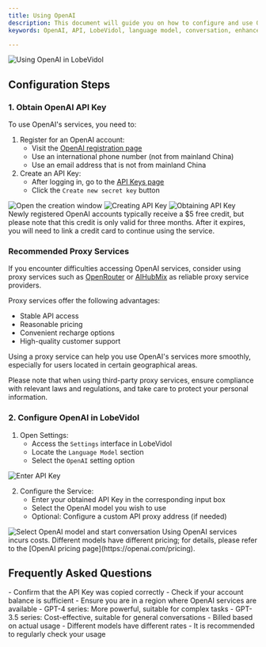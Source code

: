 ```yaml
---
title: Using OpenAI
description: This document will guide you on how to configure and use OpenAI's AI model services in LobeVidol. OpenAI offers some of the most advanced language models available today, including the GPT-4 and GPT-3.5 series.
keywords: OpenAI, API, LobeVidol, language model, conversation, enhancement

---
```


<Frame>
  <img 
    src="https://oss.vidol.chat/docs/2024/11/14ac82e21ddf26a1c172cdb0027d998c.png"
    alt="Using OpenAI in LobeVidol"
  />
</Frame>

## Configuration Steps

### 1. Obtain OpenAI API Key

To use OpenAI's services, you need to:

1. Register for an OpenAI account:
   - Visit the [OpenAI registration page](https://platform.openai.com/signup)
   - Use an international phone number (not from mainland China)
   - Use an email address that is not from mainland China
2. Create an API Key:
   - After logging in, go to the [API Keys page](https://platform.openai.com/api-keys)
   - Click the `Create new secret key` button

<Frame>
  <img 
    src="https://oss.vidol.chat/assets/24db23b1e193f3105f42e1c851900597.webp"
    alt="Open the creation window"
  />
</Frame>

<Frame>
  <img 
    src="https://oss.vidol.chat/assets/876b70d34bd00241ba0bd5fe9ff76a06.webp"
    alt="Creating API Key"
  />
</Frame>

<Frame>
  <img 
    src="https://oss.vidol.chat/assets/1f38a1ff0ce00e95f72fbaddac754bbd.webp"
    alt="Obtaining API Key"
  />
</Frame>

<Warning>
  Newly registered OpenAI accounts typically receive a $5 free credit, but please note that this credit is only valid for three months. After it expires, you will need to link a credit card to continue using the service.
</Warning>

### Recommended Proxy Services

If you encounter difficulties accessing OpenAI services, consider using proxy services such as [OpenRouter](https://openrouter.ai/) or [AIHubMix](https://aihubmix.com?aff=NBh9) as reliable proxy service providers.

Proxy services offer the following advantages:

- Stable API access
- Reasonable pricing
- Convenient recharge options
- High-quality customer support

Using a proxy service can help you use OpenAI's services more smoothly, especially for users located in certain geographical areas.

<Warning>
  Please note that when using third-party proxy services, ensure compliance with relevant laws and regulations, and take care to protect your personal information.
</Warning>

### 2. Configure OpenAI in LobeVidol

1. Open Settings:
   - Access the `Settings` interface in LobeVidol
   - Locate the `Language Model` section
   - Select the `OpenAI` setting option

<Frame>
  <img 
    src="https://oss.vidol.chat/docs/2024/11/65be98b535abfdf1de172f90f1f4d087.png"
    alt="Enter API Key"
  />
</Frame>

2. Configure the Service:
   - Enter your obtained API Key in the corresponding input box
   - Select the OpenAI model you wish to use
   - Optional: Configure a custom API proxy address (if needed)

<Frame>
  <img 
    src="https://oss.vidol.chat/docs/2024/11/337b8df7091c4a261979de943d1474cf.png"
    alt="Select OpenAI model and start conversation"
  />
</Frame>

<Warning>
  Using OpenAI services incurs costs. Different models have different pricing; for details, please refer to the [OpenAI pricing page](https://openai.com/pricing).
</Warning>

## Frequently Asked Questions

<Accordion title="API Key not working?">
  - Confirm that the API Key was copied correctly
  - Check if your account balance is sufficient
  - Ensure you are in a region where OpenAI services are available
</Accordion>

<Accordion title="How to choose the right model?">
  - GPT-4 series: More powerful, suitable for complex tasks
  - GPT-3.5 series: Cost-effective, suitable for general conversations
</Accordion>

<Accordion title="Billing Issues">
  - Billed based on actual usage
  - Different models have different rates
  - It is recommended to regularly check your usage
</Accordion>

